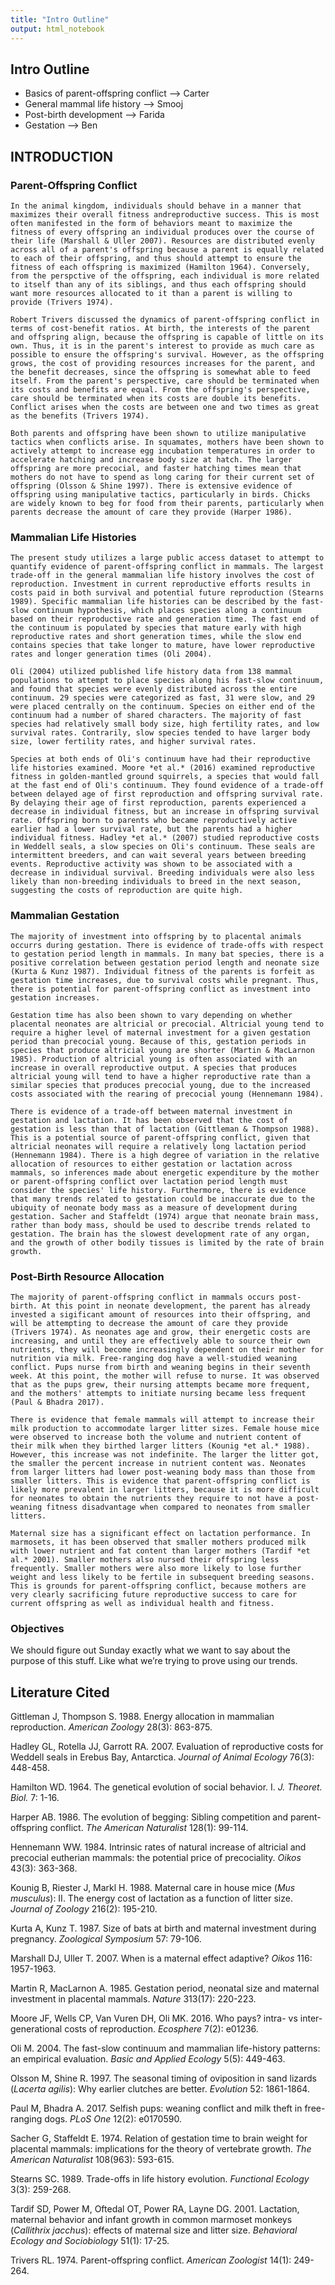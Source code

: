 ```yaml
---
title: "Intro Outline"
output: html_notebook
---
```


## Intro Outline
- Basics of parent-offspring conflict --> Carter
- General mammal life history --> Smooj
- Post-birth development --> Farida
- Gestation --> Ben

## INTRODUCTION

### Parent-Offspring Conflict

    In the animal kingdom, individuals should behave in a manner that maximizes their overall fitness andreproductive success. This is most often manifested in the form of behaviors meant to maximize the fitness of every offspring an individual produces over the course of their life (Marshall & Uller 2007). Resources are distributed evenly across all of a parent's offspring because a parent is equally related to each of their offspring, and thus should attempt to ensure the fitness of each offspring is maximized (Hamilton 1964). Conversely, from the perspctive of the offspring, each individual is more related to itself than any of its siblings, and thus each offspring should want more resources allocated to it than a parent is willing to provide (Trivers 1974).
    
    Robert Trivers discussed the dynamics of parent-offspring conflict in terms of cost-benefit ratios. At birth, the interests of the parent and offspring align, because the offspring is capable of little on its own. Thus, it is in the parent's interest to provide as much care as possible to ensure the offspring's survival. However, as the offspring grows, the cost of providing resources increases for the parent, and the benefit decreases, since the offspring is somewhat able to feed itself. From the parent's perspective, care should be terminated when its costs and benefits are equal. From the offspring's perspective, care should be terminated when its costs are double its benefits. Conflict arises when the costs are between one and two times as great as the benefits (Trivers 1974).
    
    Both parents and offspring have been shown to utilize manipulative tactics when conflicts arise. In squamates, mothers have been shown to actively attempt to increase egg incubation temperatures in order to accelerate hatching and increase body size at hatch. The larger offspring are more precocial, and faster hatching times mean that mothers do not have to spend as long caring for their current set of offspring (Olsson & Shine 1997). There is extensive evidence of offspring using manipulative tactics, particularly in birds. Chicks are widely known to beg for food from their parents, particularly when parents decrease the amount of care they provide (Harper 1986).
    
### Mammalian Life Histories

    The present study utilizes a large public access dataset to attempt to quantify evidence of parent-offspring conflict in mammals. The largest trade-off in the general mammalian life history involves the cost of reproduction. Investment in current reproductive efforts results in costs paid in both survival and potential future reproduction (Stearns 1989). Specific mammalian life histories can be described by the fast-slow continuum hypothesis, which places species along a continuum based on their reproductive rate and generation time. The fast end of the continuum is populated by species that mature early with high reproductive rates and short generation times, while the slow end contains species that take longer to mature, have lower reproductive rates and longer generation times (Oli 2004).
    
    Oli (2004) utilized published life history data from 138 mammal populations to attempt to place species along his fast-slow continuum, and found that species were evenly distributed across the entire continuum. 29 species were categorized as fast, 31 were slow, and 29 were placed centrally on the continuum. Species on either end of the continuum had a number of shared characters. The majority of fast species had relatively small body size, high fertility rates, and low survival rates. Contrarily, slow species tended to have larger body size, lower fertility rates, and higher survival rates.

    Species at both ends of Oli's continuum have had their reproductive life histories examined. Moore *et al.* (2016) examined reproductive fitness in golden-mantled ground squirrels, a species that would fall at the fast end of Oli's continuum. They found evidence of a trade-off between delayed age of first reproduction and offspring survival rate. By delaying their age of first reproduction, parents experienced a decrease in individual fitness, but an increase in offspring survival rate. Offspring born to parents who became reproductively active earlier had a lower survival rate, but the parents had a higher individual fitness. Hadley *et al.* (2007) studied reproductive costs in Weddell seals, a slow species on Oli's continuum. These seals are intermittent breeders, and can wait several years between breeding events. Reproductive activity was shown to be associated with a decrease in individual survival. Breeding individuals were also less likely than non-breeding individuals to breed in the next season, suggesting the costs of reproduction are quite high.

### Mammalian Gestation

    The majority of investment into offspring by to placental animals occurrs during gestation. There is evidence of trade-offs with respect to gestation period length in mammals. In many bat species, there is a positive correlation between gestation period length and neonate size (Kurta & Kunz 1987). Individual fitness of the parents is forfeit as gestation time increases, due to survival costs while pregnant. Thus, there is potential for parent-offspring conflict as investment into gestation increases.
    
    Gestation time has also been shown to vary depending on whether placental neonates are altricial or precocial. Altricial young tend to require a higher level of maternal investment for a given gestation period than precocial young. Because of this, gestation periods in species that produce altricial young are shorter (Martin & MacLarnon 1985). Production of altricial young is often associated with an increase in overall reproductive output. A species that produces altricial young will tend to have a higher reproductive rate than a similar species that produces precocial young, due to the increased costs associated with the rearing of precocial young (Hennemann 1984).
    
    There is evidence of a trade-off between maternal investment in gestation and lactation. It has been observed that the cost of gestation is less than that of lactation (Gittleman & Thompson 1988). This is a potential source of parent-offspring conflict, given that altricial neonates will require a relatively long lactation period (Hennemann 1984). There is a high degree of variation in the relative allocation of resources to either gestation or lactation across mammals, so inferences made about energetic expenditure by the mother or parent-offspring conflict over lactation period length must consider the species' life history. Furthermore, there is evidence that many trends related to gestation could be inaccurate due to the ubiquity of neonate body mass as a measure of development during gestation. Sacher and Staffeldt (1974) argue that neonate brain mass, rather than body mass, should be used to describe trends related to gestation. The brain has the slowest development rate of any organ, and the growth of other bodily tissues is limited by the rate of brain growth. 
    

### Post-Birth Resource Allocation

    The majority of parent-offspring conflict in mammals occurs post-birth. At this point in neonate development, the parent has already invested a sigificant amount of resources into their offspring, and will be attempting to decrease the amount of care they provide (Trivers 1974). As neonates age and grow, their energetic costs are increasing, and until they are effectively able to source their own nutrients, they will become increasingly dependent on their mother for nutrition via milk. Free-ranging dog have a well-studied weaning conflict. Pups nurse from birth and weaning begins in their seventh week. At this point, the mother will refuse to nurse. It was observed that as the pups grew, their nursing attempts became more frequent, and the mothers' attempts to initiate nursing became less frequent (Paul & Bhadra 2017).
    
    There is evidence that female mammals will attempt to increase their milk production to accommodate larger litter sizes. Female house mice were observed to increase both the volume and nutrient content of their milk when they birthed larger litters (Kounig *et al.* 1988). However, this increase was not indefinite. The larger the litter got, the smaller the percent increase in nutrient content was. Neonates from larger litters had lower post-weaning body mass than those from smaller litters. This is evidence that parent-offspring conflict is likely more prevalent in larger litters, because it is more difficult for neonates to obtain the nutrients they require to not have a post-weaning fitness disadvantage when compared to neonates from smaller litters.
    
    Maternal size has a significant effect on lactation performance. In marmosets, it has been observed that smaller mothers produced milk with lower nutrient and fat content than larger mothers (Tardif *et al.* 2001). Smaller mothers also nursed their offspring less frequently. Smaller mothers were also more likely to lose further weight and less likely to be fertile in subsequent breeding seasons. This is grounds for parent-offspring conflict, because mothers are very clearly sacrificing future reproductive success to care for current offspring as well as individual health and fitness.
    
### Objectives
We should figure out Sunday exactly what we want to say about the purpose of this stuff. Like what we're trying to prove using our trends.

## Literature Cited

Gittleman J, Thompson S. 1988. Energy allocation in mammalian reproduction. *American Zoology* 28(3): 863-875.

Hadley GL, Rotella JJ, Garrott RA. 2007. Evaluation of reproductive costs for Weddell seals in Erebus Bay, Antarctica.     *Journal of Animal Ecology* 76(3): 448-458.

Hamilton WD. 1964. The genetical evolution of social behavior. I. *J. Theoret. Biol.* 7: 1-16.

Harper AB. 1986. The evolution of begging: Sibling competition and parent-offspring conflict. *The American Naturalist*     128(1): 99-114.

Hennemann WW. 1984. Intrinsic rates of natural increase of altricial and precocial eutherian mammals: the potential price     of precociality. *Oikos* 43(3): 363-368.

Kounig B, Riester J, Markl H. 1988. Maternal care in house mice (*Mus musculus*): II. The energy cost of lactation as a     function of litter size. *Journal of Zoology* 216(2): 195-210.

Kurta A, Kunz T. 1987. Size of bats at birth and maternal investment during pregnancy. *Zoological Symposium* 57: 79-106.

Marshall DJ, Uller T. 2007. When is a maternal effect adaptive? *Oikos* 116: 1957-1963.

Martin R, MacLarnon A. 1985. Gestation period, neonatal size and maternal investment in placental mammals. *Nature*         313(17): 220-223.

Moore JF, Wells CP, Van Vuren DH, Oli MK. 2016. Who pays? intra- vs inter-generational costs of reproduction. *Ecosphere*     7(2): e01236.

Oli M. 2004. The fast-slow continuum and mammalian life-history patterns: an empirical evaluation. *Basic and Applied        Ecology* 5(5): 449-463.

Olsson M, Shine R. 1997. The seasonal timing of oviposition in sand lizards (*Lacerta agilis*): Why earlier clutches are
    better. *Evolution* 52: 1861-1864.

Paul M, Bhadra A. 2017. Selfish pups: weaning conflict and milk theft in free-ranging dogs. *PLoS One* 12(2): e0170590.

Sacher G, Staffeldt E. 1974. Relation of gestation time to brain weight for placental mammals: implications for the         theory of vertebrate growth. *The American Naturalist* 108(963): 593-615.

Stearns SC. 1989. Trade-offs in life history evolution. *Functional Ecology* 3(3): 259-268.

Tardif SD, Power M, Oftedal OT, Power RA, Layne DG. 2001. Lactation, maternal behavior and infant growth in common         marmoset monkeys (*Callithrix jacchus*): effects of maternal size and litter size. *Behavioral Ecology and               Sociobiology* 51(1): 17-25.

Trivers RL. 1974. Parent-offspring conflict. *American Zoologist* 14(1): 249-264.


